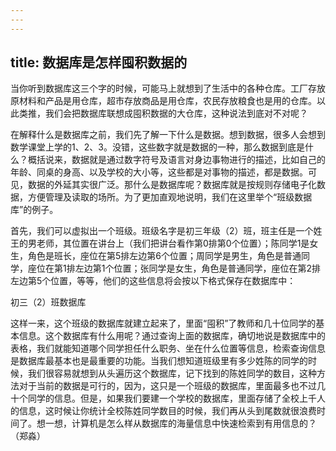```yaml
---
---
---
```

title: 数据库是怎样囤积数据的
---




当你听到数据库这三个字的时候，可能马上就想到了生活中的各种仓库。工厂存放原材料和产品是用仓库，超市存放商品是用仓库，农民存放粮食也是用的仓库。以此类推，我们会把数据库联想成囤积数据的大仓库，这种说法到底对不对呢？



在解释什么是数据库之前，我们先了解一下什么是数据。想到数据，很多人会想到数学课堂上学的1、2、3。没错，这些数字就是数据的一种，那么数据到底是什么？概括说来，数据就是通过数字符号及语言对身边事物进行的描述，比如自己的年龄、同桌的身高、以及学校的大小等，这些都是对事物的描述，都是数据。可见，数据的外延其实很广泛。那什么是数据库呢？数据库就是按规则存储电子化数据，方便管理及读取的场所。为了更加直观地说明，我们在这里举个“班级数据库”的例子。

首先，我们可以虚拟出一个班级。班级名字是初三年级（2）班，班主任是一个姓王的男老师，其位置在讲台上（我们把讲台看作第0排第0个位置）；陈同学1是女生，角色是班长，座位在第5排左边第6个位置；周同学是男生，角色是普通同学，座位在第1排左边第1个位置；张同学是女生，角色是普通同学，座位在第2排左边第5个位置，等等，他们的这些信息将会按以下格式保存在数据库中：

初三（2）班数据库



这样一来，这个班级的数据库就建立起来了，里面“囤积”了教师和几十位同学的基本信息。这个数据库有什么用呢？通过查询上面的数据库，确切地说是数据库中的表格，我们就能知道哪个同学担任什么职务、坐在什么位置等信息，检索查询信息是数据库最基本也是最重要的功能。当我们想知道班级里有多少姓陈的同学的时候，我们很容易就想到从头遍历这个数据库，记下找到的陈姓同学的数目，这种方法对于当前的数据是可行的，因为，这只是一个班级的数据库，里面最多也不过几十个同学的信息。但是，如果我们要建一个学校的数据库，里面存储了全校上千人的信息，这时候让你统计全校陈姓同学数目的时候，我们再从头到尾数就很浪费时间了。想一想，计算机是怎么样从数据库的海量信息中快速检索到有用信息的？（郑淼）